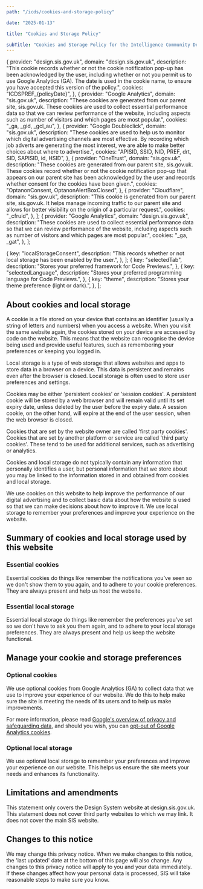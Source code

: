 ```yaml
---
path: "/icds/cookies-and-storage-policy"

date: "2025-01-13"

title: "Cookies and Storage Policy"

subTitle: "Cookies and Storage Policy for the Intelligence Community Design System."
---
```



  {
    provider: "design.sis.gov.uk",
    domain: "design.sis.gov.uk",
    description:
      "This cookie records whether or not the cookie notification pop-up has been acknowledged by the user, including whether or not you permit us to use Google Analytics (GA). The date is used in the cookie name, to ensure you have accepted this version of the policy.",
    cookies: "ICDSPREF_{policyDate}",
  },
  {
    provider: "Google Analytics",
    domain: "sis.gov.uk",
    description:
      "These cookies are generated from our parent site, sis.gov.uk. These cookies are used to collect essential performance data so that we can review performance of the website, including aspects such as number of visitors and which pages are most popular.",
    cookies: "_ga, _gid, _gcl_au",
  },
  {
    provider: "Google Doubleclick",
    domain: "sis.gov.uk",
    description:
      "These cookies are used to help us to monitor which digital advertising channels are most effective. By recording which job adverts are generating the most interest, we are able to make better choices about where to advertise.",
    cookies: "APISID, SSID, NID, PREF, drt, SID, SAPISID, id, HSID",
  },
  {
    provider: "OneTrust",
    domain: "sis.gov.uk",
    description:
      "These cookies are generated from our parent site, sis.gov.uk. These cookies record whether or not the cookie notification pop-up that appears on our parent site has been acknowledged by the user and records whether consent for the cookies have been given.",
    cookies: "OptanonConsent, OptanonAlertBoxClosed",
  },
  {
    provider: "Cloudflare",
    domain: "sis.gov.uk",
    description:
      "This cookie is generated from our parent site, sis.gov.uk. It helps manage incoming traffic to our parent site and allows for better visibility on the origin of a particular request.",
    cookies: "_cfruid",
  },
];
  {
    provider: "Google Analytics",
    domain: "design.sis.gov.uk",
    description:
      "These cookies are used to collect essential performance data so that we can review performance of the website, including aspects such as number of visitors and which pages are most popular.",
    cookies: "_ga, _gat",
  },
];

  {
    key: "localStorageConsent",
    description:
      "This records whether or not local storage has been enabled by the user.",
  },
];
  {
    key: "selectedTab",
    description: "Stores your preferred framework for Code Previews.",
  },
  {
    key: "selectedLanguage",
    description:
      "Stores your preferred programming language for Code Previews.",
  },
  {
    key: "theme",
    description: "Stores your theme preference (light or dark).",
  },
];

## About cookies and local storage

A cookie is a file stored on your device that contains an identifier (usually a string of letters and numbers) when you access a website. When you visit the same website again, the cookies stored on your device are accessed by code on the website. This means that the website can recognise the device being used and provide useful features, such as remembering your preferences or keeping you logged in.

Local storage is a type of web storage that allows websites and apps to store data in a browser on a device. This data is persistent and remains even after the browser is closed. Local storage is often used to store user preferences and settings.

Cookies may be either 'persistent cookies' or 'session cookies'. A persistent cookie will be stored by a web browser and will remain valid until its set expiry date, unless deleted by the user before the expiry date. A session cookie, on the other hand, will expire at the end of the user session, when the web browser is closed.

Cookies that are set by the website owner are called 'first party cookies'. Cookies that are set by another platform or service are called 'third party cookies'. These tend to be used for additional services, such as advertising or analytics.

Cookies and local storage do not typically contain any information that personally identifies a user, but personal information that we store about you may be linked to the information stored in and obtained from cookies and local storage.

We use cookies on this website to help improve the performance of our digital advertising and to collect basic data about how the website is used so that we can make decisions about how to improve it. We use local storage to remember your preferences and improve your experience on the website.

## Summary of cookies and local storage used by this website

### Essential cookies

Essential cookies do things like remember the notifications you’ve seen so we don't show them to you again, and to adhere to your cookie preferences. They are always present and help us host the website.

<CookiesData
  headers={cookiesHeaders}
  data={essentialCookies}
  caption="Essential Cookies Table"
/>

### Essential local storage

Essential local storage do things like remember the preferences you’ve set so we don't have to ask you them again, and to adhere to your local storage preferences. They are always present and help us keep the website functional.

<CookiesData
  headers={localStorageHeaders}
  data={essentialLocalStorage}
  caption="Essential Local Storage Table"
/>

## Manage your cookie and storage preferences

<InlineCookiesManager />

### Optional cookies

We use optional cookies from Google Analytics (GA) to collect data that we use to improve your experience of our website. We do this to help make sure the site is meeting the needs of its users and to help us make improvements.

For more information, please read [Google's overview of privacy and safeguarding data](https://support.google.com/analytics/answer/6004245), and should you wish, you can [opt-out of Google Analytics cookies](https://tools.google.com/dlpage/gaoptout).

<CookiesData
  headers={cookiesHeaders}
  data={optionalCookies}
  caption="Optional Cookies Table"
/>

### Optional local storage

We use optional local storage to remember your preferences and improve your experience on our website. This helps us ensure the site meets your needs and enhances its functionality.

<CookiesData
  headers={localStorageHeaders}
  data={optionalLocalStorage}
  caption="Local Storage Table"
/>

## Limitations and amendments

This statement only covers the Design System website at design.sis.gov.uk. This statement does not cover third party websites to which we may link. It does not cover the main SIS website.

## Changes to this notice

We may change this privacy notice. When we make changes to this notice, the 'last updated' date at the bottom of this page will also change. Any changes to this privacy notice will apply to you and your data immediately. If these changes affect how your personal data is processed, SIS will take reasonable steps to make sure you know.
